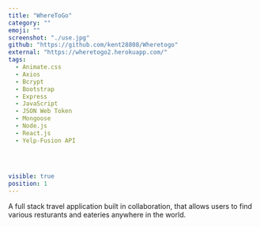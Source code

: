 ```yaml
---
title: "WhereToGo"
category: ""
emoji: ""
screenshot: "./use.jpg"
github: "https://github.com/kent28808/Wheretogo"
external: "https://wheretogo2.herokuapp.com/"
tags:
  - Animate.css
  - Axios
  - Bcrypt
  - Bootstrap
  - Express
  - JavaScript
  - JSON Web Token
  - Mongoose
  - Node.js
  - React.js
  - Yelp-Fusion API
 
  


visible: true
position: 1
---
```


A full stack travel application built in collaboration, that allows users to find various resturants and eateries anywhere in the world.

